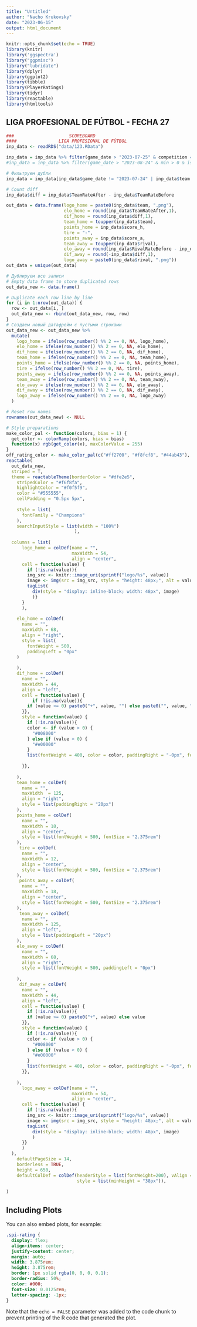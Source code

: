 ```yaml
---
title: "Untitled"
author: "Nacho Krukovsky"
date: "2023-06-15"
output: html_document
---
```


```r
knitr::opts_chunk$set(echo = TRUE)
library(knitr)
library('ggspectra')
library("ggpmisc")
library("lubridate")
library(dplyr)
library(ggplot2)
library(tibble)
library(PlayerRatings)
library(tidyr)
library(reactable)
library(htmltools)
```

## LIGA PROFESIONAL DE FÚTBOL - FECHA 27

```r
###                     SCOREBOARD
####                LIGA PROFESIONAL DE FÚTBOL
inp_data <- readRDS("data/123.RData")

inp_data = inp_data %>% filter(game_date > "2023-07-25" & competition == "Liga Profesional Argentina" & min > 0 & is_home == 1) %>% arrange(game_date)
#inp_data = inp_data %>% filter(game_date > "2023-08-24" & min > 0 & is_home == 1) %>% arrange(game_date)

# Фильтруем дубли
inp_data = inp_data[inp_data$game_date != "2023-07-24" | inp_data$team != "Gimnasia La Plata", ]   

# Count diff
inp_data$diff = inp_data$TeamRateAfter - inp_data$TeamRateBefore

out_data = data.frame(logo_home = paste0(inp_data$team, ".png"),
                      elo_home = round(inp_data$TeamRateAfter,1),
                      dif_home = round(inp_data$diff,1),
                      team_home = toupper(inp_data$team),
                      points_home = inp_data$score_h,
                      tire = "-",
                      points_away = inp_data$score_a,
                      team_away = toupper(inp_data$rival),
                      elo_away = round(inp_data$RivalRateBefore - inp_data$diff,1),
                      dif_away = round(-inp_data$diff,1),
                      logo_away = paste0(inp_data$rival, ".png"))
out_data = unique(out_data)

# Дублируем все записи
# Empty data frame to store duplicated rows
out_data_new <- data.frame()

# Duplicate each row line by line
for (i in 1:nrow(out_data)) {
  row <- out_data[i, ]
  out_data_new <- rbind(out_data_new, row, row)
}
# Создаем новый датафрейм с пустыми строками
out_data_new <- out_data_new %>%
  mutate(
    logo_home = ifelse(row_number() %% 2 == 0, NA, logo_home),
    elo_home = ifelse(row_number() %% 2 == 0, NA, elo_home),
    dif_home = ifelse(row_number() %% 2 == 0, NA, dif_home),
    team_home = ifelse(row_number() %% 2 == 0, NA, team_home),
    points_home = ifelse(row_number() %% 2 == 0, NA, points_home),
    tire = ifelse(row_number() %% 2 == 0, NA, tire),
    points_away = ifelse(row_number() %% 2 == 0, NA, points_away),
    team_away = ifelse(row_number() %% 2 == 0, NA, team_away),
    elo_away = ifelse(row_number() %% 2 == 0, NA, elo_away),
    dif_away = ifelse(row_number() %% 2 == 0, NA, dif_away),
    logo_away = ifelse(row_number() %% 2 == 0, NA, logo_away)
  )

# Reset row names
rownames(out_data_new) <- NULL

# Style preparations
make_color_pal <- function(colors, bias = 1) {
  get_color <- colorRamp(colors, bias = bias)
  function(x) rgb(get_color(x), maxColorValue = 255)
}
off_rating_color <- make_color_pal(c("#ff2700", "#f8fcf8", "#44ab43"), bias = 1.3)
reactable(
  out_data_new,
  striped = T,
  theme = reactableTheme(borderColor = "#dfe2e5",
    stripedColor = "#f6f8fa",
    highlightColor = "#f0f5f9",
    color = "#555555",
    cellPadding = "0.5px 5px",
    
    style = list(
      fontFamily = "Champions"
    ),
    searchInputStyle = list(width = "100%")
                          ),
  
  columns = list(
      logo_home = colDef(name = "",
                         maxWidth = 54,
                         align = "center",
      cell = function(value) {
        if (!is.na(value)){
        img_src <- knitr::image_uri(sprintf("logo/%s", value))
        image <- img(src = img_src, style = "height: 48px;", alt = value)
        tagList(
          div(style = "display: inline-block; width: 48px", image)
          )}
      }
      ),
     
    elo_home = colDef(
      name = "",
      maxWidth = 68,
      align = "right",
      style = list(
        fontWeight = 500,
        paddingLeft = "0px"
    )
      
    ),
    dif_home = colDef(
      name = "",
      maxWidth = 44,
      align = "left",
      cell = function(value) {
          if (!is.na(value)){
        if (value >= 0) paste0("+", value, "") else paste0("", value, "")
      }},
      style = function(value) {
        if (!is.na(value)){
        color <- if (value > 0) {
          "#008000"
        } else if (value < 0) {
          "#e00000"
        }
        list(fontWeight = 400, color = color, paddingRight = "-0px", fontSize = "1.175rem")
        
      }},
      
    ),
    team_home = colDef(
      name = "",
      maxWidth  = 125,
      align = "right",
      style = list(paddingRight = "20px")
    ),
    points_home = colDef(
      name = "",
      maxWidth = 18,
      align = "center",
      style = list(fontWeight = 500, fontSize = "2.375rem")
    ),
     tire = colDef(
      name = "",
      maxWidth = 12,
      align = "center",
      style = list(fontWeight = 500, fontSize = "2.375rem")
    ),
     points_away = colDef(
      name = "",
      maxWidth = 18,
      align = "center",
      style = list(fontWeight = 500, fontSize = "2.375rem")
    ),
     team_away = colDef(
      name = "",
      maxWidth = 125,
      align = "left",
      style = list(paddingLeft = "20px")
    ),
    elo_away = colDef(
      name = "",
      maxWidth = 68,
      align = "right",
      style = list(fontWeight = 500, paddingLeft = "0px")
      
    ),
     dif_away = colDef(
      name = "",
      maxWidth = 44,
      align = "left",
      cell = function(value) {
        if (!is.na(value)){
        if (value >= 0) paste0("+", value) else value
      }},
      style = function(value) {
        if (!is.na(value)){
        color <- if (value > 0) {
          "#008000"
        } else if (value < 0) {
          "#e00000"
        }
        list(fontWeight = 400, color = color, paddingRight = "-0px", fontSize = "1.175rem")
      }},
      
    ),
      logo_away = colDef(name = "",
                         maxWidth = 54,
                         align = "center",
      cell = function(value) {
        if (!is.na(value)){
        img_src <- knitr::image_uri(sprintf("logo/%s", value))
        image <- img(src = img_src, style = "height: 48px;", alt = value)
        tagList(
          div(style = "display: inline-block; width: 48px", image)
          )
      }}
      )
  ),
    defaultPageSize = 14,
    borderless = TRUE,
    height = 650,
    defaultColDef = colDef(headerStyle = list(fontWeight=200), vAlign = "center",
                           style = list(minHeight = "38px")),
    
)


```

## Including Plots

You can also embed plots, for example:

```css
.spi-rating {
  display: flex;
  align-items: center;
  justify-content: center;
  margin: auto;
  width: 3.875rem;
  height: 3.875rem;
  border: 1px solid rgba(0, 0, 0, 0.1);
  border-radius: 50%;
  color: #000;
  font-size: 0.0125rem;
  letter-spacing: -1px;
}
```

Note that the `echo = FALSE` parameter was added to the code chunk to prevent printing of the R code that generated the plot.
